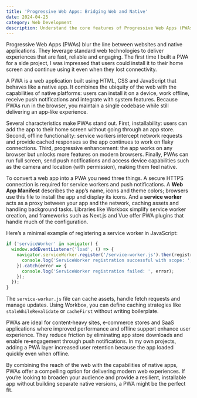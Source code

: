 ```yaml
---
title: 'Progressive Web Apps: Bridging Web and Native'
date: 2024-04-25
category: Web Development
description: Understand the core features of Progressive Web Apps (PWAs), including installability, offline operation via service workers and integration with device features.
---
```

Progressive Web Apps (PWAs) blur the line between websites and native applications.  They leverage standard web technologies to deliver experiences that are fast, reliable and engaging.  The first time I built a PWA for a side project, I was impressed that users could install it to their home screen and continue using it even when they lost connectivity.

A PWA is a web application built using HTML, CSS and JavaScript that behaves like a native app.  It combines the ubiquity of the web with the capabilities of native platforms: users can install it on a device, work offline, receive push notifications and integrate with system features.  Because PWAs run in the browser, you maintain a single codebase while still delivering an app‑like experience.

Several characteristics make PWAs stand out.  First, installability: users can add the app to their home screen without going through an app store.  Second, offline functionality: service workers intercept network requests and provide cached responses so the app continues to work on flaky connections.  Third, progressive enhancement: the app works on any browser but unlocks more features on modern browsers.  Finally, PWAs can run full screen, send push notifications and access device capabilities such as the camera and location (with permission), making them feel native.

To convert a web app into a PWA you need three things.  A secure HTTPS connection is required for service workers and push notifications.  A **Web App Manifest** describes the app’s name, icons and theme colors; browsers use this file to install the app and display its icons.  And a **service worker** acts as a proxy between your app and the network, caching assets and handling background tasks.  Libraries like Workbox simplify service worker creation, and frameworks such as Next.js and Vue offer PWA plugins that handle much of the configuration.

Here’s a minimal example of registering a service worker in JavaScript:

```js
if ('serviceWorker' in navigator) {
  window.addEventListener('load', () => {
    navigator.serviceWorker.register('/service-worker.js').then(registration => {
      console.log('ServiceWorker registration successful with scope: ', registration.scope);
    }).catch(error => {
      console.log('ServiceWorker registration failed: ', error);
    });
  });
}
```

The `service-worker.js` file can cache assets, handle fetch requests and manage updates.  Using Workbox, you can define caching strategies like `staleWhileRevalidate` or `cacheFirst` without writing boilerplate.

PWAs are ideal for content‑heavy sites, e‑commerce stores and SaaS applications where improved performance and offline support enhance user experience.  They reduce friction by eliminating app store downloads and enable re‑engagement through push notifications.  In my own projects, adding a PWA layer increased user retention because the app loaded quickly even when offline.

By combining the reach of the web with the capabilities of native apps, PWAs offer a compelling option for delivering modern web experiences.  If you’re looking to broaden your audience and provide a resilient, installable app without building separate native versions, a PWA might be the perfect fit.